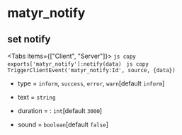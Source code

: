 

# matyr_notify

## set notify

<Tabs items={["Client", "Server"]}>
  <Tab>```js copy exports['matyr_notify']:notify(data) ```</Tab>
  <Tab>
    ```js copy TriggerClientEvent('matyr_notify:Id', source, {data}) ```
  </Tab>
</Tabs>

- type = `inform`, `success`, `error`, `warn`[default `inform`]

- text = `string`

- duration = : `int`[default `3000`]

- sound = `boolean`[default `false`]
